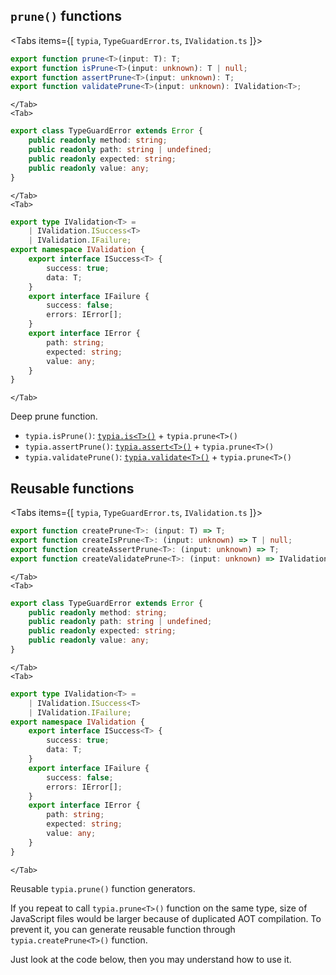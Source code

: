 
## `prune()` functions
<Tabs items={[
    <code>typia</code>, 
    <code>TypeGuardError.ts</code>, 
    <code>IValidation.ts</code>
]}>
    <Tab>
```typescript copy
export function prune<T>(input: T): T;
export function isPrune<T>(input: unknown): T | null;
export function assertPrune<T>(input: unknown): T;
export function validatePrune<T>(input: unknown): IValidation<T>;
```
    </Tab>
    <Tab>
```typescript copy
export class TypeGuardError extends Error {
    public readonly method: string;
    public readonly path: string | undefined;
    public readonly expected: string;
    public readonly value: any;
}
```
    </Tab>
    <Tab>
```typescript copy
export type IValidation<T> =
    | IValidation.ISuccess<T>
    | IValidation.IFailure;
export namespace IValidation {
    export interface ISuccess<T> {
        success: true;
        data: T;
    }
    export interface IFailure {
        success: false;
        errors: IError[];
    }
    export interface IError {
        path: string;
        expected: string;
        value: any;
    }
}
```
    </Tab>
</Tabs>

Deep prune function.

  - `typia.isPrune()`: [`typia.is<T>()`](../validators/is) + `typia.prune<T>()`
  - `typia.assertPrune()`: [`typia.assert<T>()`](../validators/assert) + `typia.prune<T>()`
  - `typia.validatePrune()`: [`typia.validate<T>()`](../validators/validate) + `typia.prune<T>()`




## Reusable functions
<Tabs items={[
    <code>typia</code>, 
    <code>TypeGuardError.ts</code>, 
    <code>IValidation.ts</code>
]}>
    <Tab>
```typescript copy
export function createPrune<T>: (input: T) => T;
export function createIsPrune<T>: (input: unknown) => T | null;
export function createAssertPrune<T>: (input: unknown) => T;
export function createValidatePrune<T>: (input: unknown) => IValidation<T>;
```
    </Tab>
    <Tab>
```typescript copy
export class TypeGuardError extends Error {
    public readonly method: string;
    public readonly path: string | undefined;
    public readonly expected: string;
    public readonly value: any;
}
```
    </Tab>
    <Tab>
```typescript copy
export type IValidation<T> =
    | IValidation.ISuccess<T>
    | IValidation.IFailure;
export namespace IValidation {
    export interface ISuccess<T> {
        success: true;
        data: T;
    }
    export interface IFailure {
        success: false;
        errors: IError[];
    }
    export interface IError {
        path: string;
        expected: string;
        value: any;
    }
}
```
    </Tab>
</Tabs>

Reusable `typia.prune()` function generators.

If you repeat to call `typia.prune<T>()` function on the same type, size of JavaScript files would be larger because of duplicated AOT compilation. To prevent it, you can generate reusable function through `typia.createPrune<T>()` function.

Just look at the code below, then you may understand how to use it.